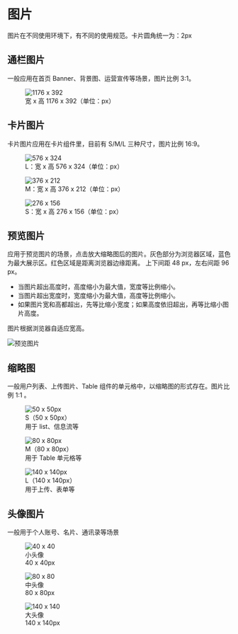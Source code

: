 # 图片

图片在不同使用环境下，有不同的使用规范。卡片圆角统一为：2px

## 通栏图片

一般应用在首页 Banner、背景图、运营宣传等场景，图片比例 3:1。

<figure>
  <img src="<BASE_URL>/static/images/designs/image-1.png" srcSet="<BASE_URL>/static/images/designs/image-1@2x.png 2x" alt="1176 x 392" />
  <figcaption style={{ fontSize: '14px' }}>宽 x 高 1176 x 392（单位：px）</figcaption>
</figure>

## 卡片图片

卡片图片应用在卡片组件里，目前有 S/M/L 三种尺寸，图片比例 16:9。

<figure style={{ width: '576px', marginBottom: '24px' }}>
  <img src="<BASE_URL>/static/images/designs/image-2.png" srcSet="<BASE_URL>/static/images/designs/image-2@2x.png 2x" alt="576 x 324" />
  <figcaption style={{ fontSize: '14px' }}>L：宽 x 高 576 x 324（单位：px）</figcaption>
</figure>

<figure style={{ width: '376px', marginBottom: '24px' }}>
  <img src="<BASE_URL>/static/images/designs/image-3.png" srcSet="<BASE_URL>/static/images/designs/image-3@2x.png 2x" alt="376 x 212" />
  <figcaption style={{ fontSize: '14px' }}>M：宽 x 高 376 x 212（单位：px）</figcaption>
</figure>

<figure style={{ width: '276px', marginBottom: '24px' }}>
  <img src="<BASE_URL>/static/images/designs/image-4.png" srcSet="<BASE_URL>/static/images/designs/image-4@2x.png 2x" alt="276 x 156" />
  <figcaption style={{ fontSize: '14px' }}>S：宽 x 高 276 x 156（单位：px）</figcaption>
</figure>

## 预览图片

应用于预览图片的场景，点击放大缩略图后的图片。灰色部分为浏览器区域，蓝色为最大展示区。红色区域是距离浏览器边缘距离。
上下间距 48 px，左右间距 96 px。

- 当图片超出高度时，高度缩小为最大值，宽度等比例缩小。
- 当图片超出宽度时，宽度缩小为最大值，高度等比例缩小。
- 如果图片宽和高都超出，先等比缩小宽度；如果高度依旧超出，再等比缩小图片高度。

图片根据浏览器自适应宽高。

<img src="<BASE_URL>/static/images/designs/image-5.png" srcSet="<BASE_URL>/static/images/designs/image-5@2x.png 2x" alt="预览图片" />

## 缩略图

一般用户列表、上传图片、Table 组件的单元格中，以缩略图的形式存在。图片比例 1:1 。

<figure style={{ display: 'flex', marginTop: '24px' }}>
  <img src="<BASE_URL>/static/images/designs/image-8.png" srcSet="<BASE_URL>/static/images/designs/image-8@2x.png 2x" alt="50 x 50px" style={{ width: '50px', marginRight: '12px' }} />
  <figcaption style={{ alignSelf: 'center', fontSize: '14px', textAlign: 'left' }}>S（50 x 50px）<br />用于 list、信息流等</figcaption>
</figure>

<figure style={{ display: 'flex', marginTop: '24px' }}>
  <img src="<BASE_URL>/static/images/designs/image-8.png" srcSet="<BASE_URL>/static/images/designs/image-8@2x.png 2x" alt="80 x 80px" style={{ width: '80px', marginRight: '12px' }} />
  <figcaption style={{ alignSelf: 'center', fontSize: '14px', textAlign: 'left' }}>M（80 x 80px）<br />用于 Table 单元格等</figcaption>
</figure>

<figure style={{ display: 'flex', marginTop: '24px' }}>
  <img src="<BASE_URL>/static/images/designs/image-8.png" srcSet="<BASE_URL>/static/images/designs/image-8@2x.png 2x" alt="140 x 140px" style={{ width: '140px', marginRight: '12px' }} />
  <figcaption style={{ alignSelf: 'center', fontSize: '14px', textAlign: 'left' }}>L（140 x 140px）<br />用于上传、表单等</figcaption>
</figure>

## 头像图片

一般用于个人账号、名片、通讯录等场景

<figure style={{ display: 'inline-block', verticalAlign: 'top', width: '72px', marginRight: '72px' }}>
  <img src="<BASE_URL>/static/images/designs/image-9-1.png" srcSet="<BASE_URL>/static/images/designs/image-9-1@2x.png 2x" alt="40 x 40" />
  <figcaption style={{ fontSize: '14px' }}>小头像<br />40 x 40px</figcaption>
</figure>

<figure style={{ display: 'inline-block', verticalAlign: 'top', width: '80px', marginRight: '72px' }}>
  <img src="<BASE_URL>/static/images/designs/image-9-2.png" srcSet="<BASE_URL>/static/images/designs/image-9-2@2x.png 2x" alt="80 x 80" />
  <figcaption style={{ fontSize: '14px' }}>中头像<br />80 x 80px</figcaption>
</figure>

<figure style={{ display: 'inline-block', verticalAlign: 'top', width: '140px', marginRight: '72px' }}>
  <img src="<BASE_URL>/static/images/designs/image-9-3.png" srcSet="<BASE_URL>/static/images/designs/image-9-3@2x.png 2x" alt="140 x 140" />
  <figcaption style={{ fontSize: '14px' }}>大头像<br />140 x 140px</figcaption>
</figure>
